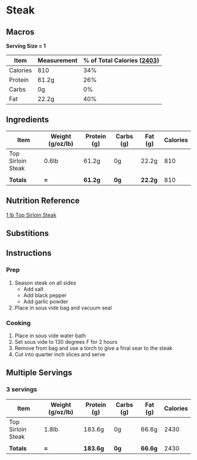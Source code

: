 # Steak

## Macros

**Serving Size = 1**

| Item | Measurement | % of Total Calories ([2403](https://notes.salmanmalik.co/Fitness/Journey/Macros)) |
| ----------- | ----------- | ----------- |
| Calories | 810 | 34% |
| Protein | 61.2g | 26% |
| Carbs | 0g | 0% |
| Fat | 22.2g | 40% |

## Ingredients

| Item | Weight (g/oz/lb) | Protein (g) | Carbs (g) | Fat (g) | Calories |
| ----------- | ----------- | ----------- |	----------- | ----------- | ----------- |
| Top Sirloin Steak | 0.6lb | 61.2g | 0g | 22.2g | 810 |
|  |  |  |  |  |  |
| **Totals** | **=**  | **61.2g** | **0g** | **22.2g** | 810 |

## Nutrition Reference
[1 lb Top Sirloin Steak](https://www.myfitnesspal.com/food/calories/top-sirloin-steak-1-lb-16-oz-540049926)

## Substitions

## Instructions

### Prep
1. Season steak on all sides
    - Add salt
    - Add black pepper
    - Add garlic powder 
2. Place in sous vide bag and vacuum seal

### Cooking
1. Place in sous vide water bath
2. Set sous vide to 130 degrees F for 2 hours
3. Remove from bag and use a torch to give a final sear to the steak
4. Cut into quarter inch slices and serve

## Multiple Servings

### 3 servings

| Item | Weight (g/oz/lb) | Protein (g) | Carbs (g) | Fat (g) | Calories |
| ----------- | ----------- | ----------- |	----------- | ----------- | ----------- |
| Top Sirloin Steak | 1.8lb | 183.6g | 0g | 66.6g | 2430 |
|  |  |  |  |  |  |
| **Totals** | **=**  | **183.6g** | **0g** | **66.6g** | 2430 |
